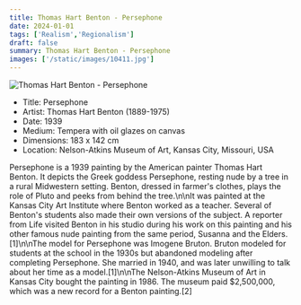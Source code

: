```yaml
---
title: Thomas Hart Benton - Persephone
date: 2024-01-01
tags: ['Realism','Regionalism']
draft: false
summary: Thomas Hart Benton - Persephone
images: ['/static/images/10411.jpg']
---
```


![Thomas Hart Benton - Persephone](/static/images/10411.jpg)

* Title: Persephone
* Artist: Thomas Hart Benton (1889-1975)
* Date: 1939
* Medium: Tempera with oil glazes on canvas
* Dimensions: 183 x 142 cm
* Location: Nelson-Atkins Museum of Art, Kansas City, Missouri, USA

Persephone is a 1939 painting by the American painter Thomas Hart Benton. It depicts the Greek goddess Persephone, resting nude by a tree in a rural Midwestern setting. Benton, dressed in farmer's clothes, plays the role of Pluto and peeks from behind the tree.\n\nIt was painted at the Kansas City Art Institute where Benton worked as a teacher. Several of Benton's students also made their own versions of the subject. A reporter from Life visited Benton in his studio during his work on this painting and his other famous nude painting from the same period, Susanna and the Elders.[1]\n\nThe model for Persephone was Imogene Bruton. Bruton modeled for students at the school in the 1930s but abandoned modeling after completing Persephone. She married in 1940, and was later unwilling to talk about her time as a model.[1]\n\nThe Nelson-Atkins Museum of Art in Kansas City bought the painting in 1986. The museum paid $2,500,000, which was a new record for a Benton painting.[2]
